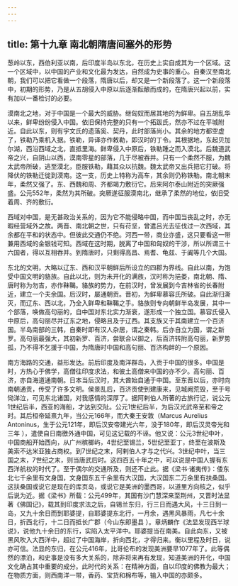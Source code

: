 ```yaml
---
---
---
```

title: 第十九章 南北朝隋唐间塞外的形势
---




葱岭以东，西伯利亚以南，后印度半岛以东北，在历史上实自成其为一个区域。这一个区域中，以中国的产业和文化最为发达，自然成为史事的重心。自秦汉至南北朝，我们可以把它看做一个段落，隋唐以后，却又是一个新段落了。这一个新段落中，初期的形势，乃是从五胡侵入中原以后逐渐酝酿而成的，在隋唐兴起以前，实有加以一番检讨的必要。

漠南北之地，对于中国是一个最大的威胁。继匈奴而居其地的为鲜卑。自五胡乱华以来，鲜卑纷纷侵入中国。依旧保持完整的只有一个拓跋氏，然亦不过在平城附近。自此以东，则有宇文氏的遗落奚、契丹，此时部落尚小。其余的地方都空虚了，铁勒乃乘机入据。铁勒，异译亦作敕勒，即汉时的丁令。其根据地，东起贝加尔湖，西沿西域之北，直抵里海。鲜卑侵入中原后，铁勒踵之而入漠北。后魏道武帝之兴，自阴山以西，漠南零星的部落，几于尽被吞并。只有一个柔然不服，为魏太武帝所破，逃至漠北，臣服铁勒，藉其众以抗魏。魏太武帝又出兵把它打破。将降伏的铁勒迁徙到漠南。这一支，历史上特称为高车，其余则仍称铁勒。南北朝末年，柔然又强了。东、西魏和周、齐都竭力敷衍它。后来阿尔泰山附近的突厥强盛。公元552年，柔然为其所破。突厥遂征服漠南北，继承了柔然的地位，依旧受着周、齐的敷衍。

西域对中国，是无甚政治关系的，因为它不能侵略中国，而中国当丧乱之时，亦无暇经营域外之故。两晋、南北朝之世，只有苻坚，曾遣吕光去征伐过一次西域，其余都在平和的状态中。但彼此交通仍不绝。河西一带，商业亦盛，这只要看这一带兼用西域的金银钱可知。西域在这时期，脱离了中国和匈奴的干涉，所以所谓三十六国者，得以互相吞并。到隋唐时，只剩得高昌、焉耆、龟兹、于阗等几个大国。

东北的文明，大略以辽东、西和汉平朝鲜后所设立的四郡为界线。自此以南，为饱受中国文明的貉族。自此以北，则为未开化的满族，汉时称为挹娄，南北朝、隋、唐时称为勿吉，亦作靺鞨。貉族的势力，在前汉时，曾发展到今吉林省的长春附近，建立一个夫余国。后汉时，屡通朝贡。晋初，为鲜卑慕容氏所破。自此渐归澌灭，而辽东、西以北，乃全入鲜卑和靺鞨之手。貉族则专向朝鲜半岛发展，其中一个部落，唤做高句丽的，自中国对东北实力渐衰，遂形成一个独立国。慕容氏侵入中原后，高句丽尽并辽东之地，侵略且及于辽西。其支族又于其南建立一个百济国。半岛南部的三韩，自秦时即有汉人杂居，谓之秦韩。后亦自立为国，谓之新罗。高句丽最强大，其初新罗、百济，尝联合以御之，后百济转附高句丽，新罗势孤，乃不得不乞援于中国，为隋唐时中国和高句丽、百济构衅的一个原因。

南方海路的交通，益形发达。前后印度及南洋群岛，入贡于中国的很多。中国是时，方热心于佛学，高僧往印度求法，和彼土高僧来中国的亦不少。高句丽、百济，亦自海道通南朝。日本当后汉时，其大酋始自通于中国。至东晋以后，亦时向南朝通贡，传受了许多文明。侯景乱后，百济贡使到建康来，见城阙荒毁，至于号恸涕泣，可见东北诸国，对我感情的深厚了。据阿剌伯人所著的古旅行记，说公元1世纪后半，西亚的海船，才达到交阯。公元1世纪后半，为后汉光武帝至和帝之时。其后桓帝延熹九年，当公元166年，而大秦王安敦（Marcus Aurelius Antoninus，生于公元121年，即后汉安帝建光六年，没于180年，即后汉灵帝光和三年 ），遣使自日南徼外通中国，可见这记载的不诬。他又说：公元3世纪中叶，中国商船开始西向，从广州槟榔屿，4世纪至锡兰，5世纪至亚丁，终至在波斯及美索不达米亚独占商权。到7世纪之末，阿剌伯人才与之代兴。3世纪中叶，当三国之末，7世纪之末，则当唐武后时。这四百五十年之中，可以说是中国人握有东西洋航权的时代了。至于偶尔的交通所及，则还不止此。据《梁书·诸夷传》：倭东北七千余里有文身国，文身国东五千余里有大汉国，大汉国东二万余里有扶桑国。这扶桑国或说它是现在的库页岛，或说它是美洲的墨西哥，以道里方向核之，似乎后说为近。据《梁书》所载：公元499年，其国有沙门慧深来至荆州，又晋时法显著《佛国记》，载其到印度求法之后，自锡兰东归，行三日而遇大风，十三日到一岛，又九十余日而到耶婆提，自耶婆提东北行，一月余，遇黑风暴雨，凡七十余日，折西北行，十二日而抵长广郡（今山东即墨县 ）。章炳麟作《法显发现西半球说》，说他九十余日的东行，实陷入太平洋中。耶婆提当在南美。自此向东，又被黑风吹入大西洋中，超过了中国海岸，折向西北，才得归来。衡以里程及时日，说亦可信。法显的东归，在公元416年，比哥伦布的发现美洲要早1077年了。此等偶然的漂泊，和史事是没有多大关系的，除非将来再有发现，知道美洲的开化，中国文化确占其中重要的成分。此时代的关系：在精神方面，自以印度的佛教为最大；在物质方面，则西南洋一带，香药、宝货和棉布等，输入中国的亦颇多。